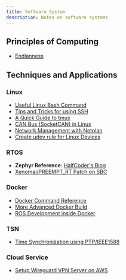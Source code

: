 ```yaml
---
title: Software System
description: Notes on software systems
---
```


## Principles of Computing

* [Endianness](/tech-notes/system/software/endianness)

## Techniques and Applications

### Linux

* [Useful Linux Bash Command](/tech-notes/system/linux/command)
* [Tips and Tricks for using SSH](/tech-notes/system/linux/ssh)
* [A Quick Guide to tmux](/tech-notes/system/linux/tmux)
* [CAN Bus (SocketCAN) in Linux](/tech-notes/system/linux/canbus)
* [Network Management with Netplan](/tech-notes/system/linux/netplan)
* [Create udev rule for Linux Devices](/tech-notes/system/linux/udev-rules)

### RTOS

* **Zephyr Reference**: [HalfCoder's Blog](https://lgl88911.github.io/)
* [Xenomai/PREEMPT_RT Patch on SBC](/tech-notes/system/hardware)

### Docker

* [Docker Command Reference](/tech-notes/system/application/docker-cmdref)
* [More Advanced Docker Build](/tech-notes/system/application/docker-advanced-build)
* [ROS Development inside Docker](/tech-notes/system/application/ros-inside-docker)

### TSN

* [Time Synchronization using PTP/IEEE1588](/tech-notes/system/application/time-sync-using-ptp)

### Cloud Service

* [Setup Wireguard VPN Server on AWS](/tech-notes/system/application/wireguard-on-aws)
